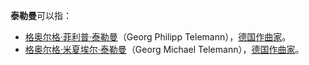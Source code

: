 '''泰勒曼'''可以指：
* [[格奥尔格·菲利普·泰勒曼|格奥尔格·菲利普·泰勒曼]]（Georg Philipp Telemann），[[德国|德国]][[作曲家|作曲家]]。
* [[格奥尔格·米夏埃尔·泰勒曼|格奥尔格·米夏埃尔·泰勒曼]]（Georg Michael Telemann），[[德国|德国]][[作曲家|作曲家]]。

{{消歧义|Telemann|Cat=人名译名消歧义}}